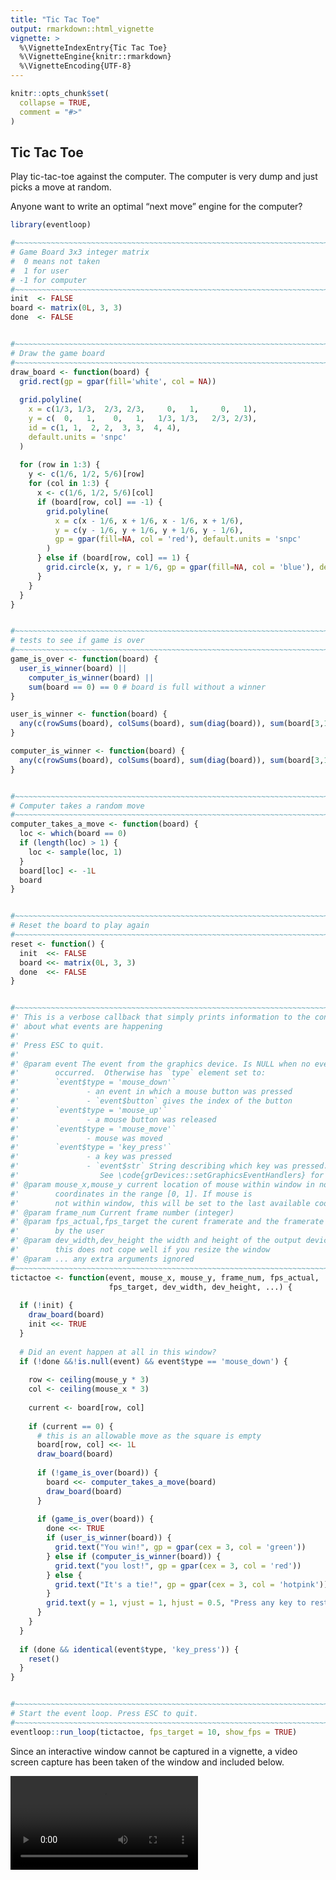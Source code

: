 ```yaml
---
title: "Tic Tac Toe"
output: rmarkdown::html_vignette
vignette: >
  %\VignetteIndexEntry{Tic Tac Toe}
  %\VignetteEngine{knitr::rmarkdown}
  %\VignetteEncoding{UTF-8}
---
```


```r
knitr::opts_chunk$set(
  collapse = TRUE,
  comment = "#>"
)
```

## Tic Tac Toe

Play tic-tac-toe against the computer.  The computer is very dump and just 
picks a move at random.

Anyone want to write an optimal "next move" engine for the computer?


```r
library(eventloop)

#~~~~~~~~~~~~~~~~~~~~~~~~~~~~~~~~~~~~~~~~~~~~~~~~~~~~~~~~~~~~~~~~~~~~~~~~~~~~~
# Game Board 3x3 integer matrix
#  0 means not taken
#  1 for user
# -1 for computer
#~~~~~~~~~~~~~~~~~~~~~~~~~~~~~~~~~~~~~~~~~~~~~~~~~~~~~~~~~~~~~~~~~~~~~~~~~~~~~
init  <- FALSE
board <- matrix(0L, 3, 3)
done  <- FALSE


#~~~~~~~~~~~~~~~~~~~~~~~~~~~~~~~~~~~~~~~~~~~~~~~~~~~~~~~~~~~~~~~~~~~~~~~~~~~~~
# Draw the game board
#~~~~~~~~~~~~~~~~~~~~~~~~~~~~~~~~~~~~~~~~~~~~~~~~~~~~~~~~~~~~~~~~~~~~~~~~~~~~~
draw_board <- function(board) {
  grid.rect(gp = gpar(fill='white', col = NA))
  
  grid.polyline(
    x = c(1/3, 1/3,  2/3, 2/3,     0,   1,     0,   1),
    y = c(  0,   1,    0,   1,   1/3, 1/3,   2/3, 2/3),
    id = c(1, 1,  2, 2,  3, 3,  4, 4),
    default.units = 'snpc'
  )
  
  for (row in 1:3) {
    y <- c(1/6, 1/2, 5/6)[row]
    for (col in 1:3) {
      x <- c(1/6, 1/2, 5/6)[col]
      if (board[row, col] == -1) {
        grid.polyline(
          x = c(x - 1/6, x + 1/6, x - 1/6, x + 1/6),
          y = c(y - 1/6, y + 1/6, y + 1/6, y - 1/6),
          gp = gpar(fill=NA, col = 'red'), default.units = 'snpc'
        )
      } else if (board[row, col] == 1) {
        grid.circle(x, y, r = 1/6, gp = gpar(fill=NA, col = 'blue'), default.units = 'snpc')
      }
    }
  }
}


#~~~~~~~~~~~~~~~~~~~~~~~~~~~~~~~~~~~~~~~~~~~~~~~~~~~~~~~~~~~~~~~~~~~~~~~~~~~~~
# tests to see if game is over
#~~~~~~~~~~~~~~~~~~~~~~~~~~~~~~~~~~~~~~~~~~~~~~~~~~~~~~~~~~~~~~~~~~~~~~~~~~~~~
game_is_over <- function(board) {
  user_is_winner(board) ||
    computer_is_winner(board) ||
    sum(board == 0) == 0 # board is full without a winner
}

user_is_winner <- function(board) {
  any(c(rowSums(board), colSums(board), sum(diag(board)), sum(board[3,1] + board[2,2] + board[1,3])) == 3)
}

computer_is_winner <- function(board) {
  any(c(rowSums(board), colSums(board), sum(diag(board)), sum(board[3,1] + board[2,2] + board[1,3])) == -3)
}


#~~~~~~~~~~~~~~~~~~~~~~~~~~~~~~~~~~~~~~~~~~~~~~~~~~~~~~~~~~~~~~~~~~~~~~~~~~~~~
# Computer takes a random move
#~~~~~~~~~~~~~~~~~~~~~~~~~~~~~~~~~~~~~~~~~~~~~~~~~~~~~~~~~~~~~~~~~~~~~~~~~~~~~
computer_takes_a_move <- function(board) {
  loc <- which(board == 0)
  if (length(loc) > 1) {
    loc <- sample(loc, 1)
  }
  board[loc] <- -1L
  board
}


#~~~~~~~~~~~~~~~~~~~~~~~~~~~~~~~~~~~~~~~~~~~~~~~~~~~~~~~~~~~~~~~~~~~~~~~~~~~~~
# Reset the board to play again
#~~~~~~~~~~~~~~~~~~~~~~~~~~~~~~~~~~~~~~~~~~~~~~~~~~~~~~~~~~~~~~~~~~~~~~~~~~~~~
reset <- function() {
  init  <<- FALSE
  board <<- matrix(0L, 3, 3)
  done  <<- FALSE
}


#~~~~~~~~~~~~~~~~~~~~~~~~~~~~~~~~~~~~~~~~~~~~~~~~~~~~~~~~~~~~~~~~~~~~~~~~~~~~~
#' This is a verbose callback that simply prints information to the console
#' about what events are happening
#' 
#' Press ESC to quit.
#' 
#' @param event The event from the graphics device. Is NULL when no event
#'        occurred.  Otherwise has `type` element set to:
#'        `event$type = 'mouse_down'` 
#'               - an event in which a mouse button was pressed
#'               - `event$button` gives the index of the button
#'        `event$type = 'mouse_up'`   
#'               - a mouse button was released
#'        `event$type = 'mouse_move'`   
#'               - mouse was moved 
#'        `event$type = 'key_press'`  
#'               - a key was pressed
#'               - `event$str` String describing which key was pressed. 
#'                  See \code{grDevices::setGraphicsEventHandlers} for more information.
#' @param mouse_x,mouse_y current location of mouse within window in normalised 
#'        coordinates in the range [0, 1]. If mouse is 
#'        not within window, this will be set to the last available coordinates
#' @param frame_num Current frame number (integer)
#' @param fps_actual,fps_target the curent framerate and the framerate specified
#'        by the user
#' @param dev_width,dev_height the width and height of the output device. Note:
#'        this does not cope well if you resize the window
#' @param ... any extra arguments ignored
#~~~~~~~~~~~~~~~~~~~~~~~~~~~~~~~~~~~~~~~~~~~~~~~~~~~~~~~~~~~~~~~~~~~~~~~~~~~~~
tictactoe <- function(event, mouse_x, mouse_y, frame_num, fps_actual,
                      fps_target, dev_width, dev_height, ...) {
  
  if (!init) {
    draw_board(board)
    init <<- TRUE
  }
  
  # Did an event happen at all in this window?
  if (!done &&!is.null(event) && event$type == 'mouse_down') {
    
    row <- ceiling(mouse_y * 3)
    col <- ceiling(mouse_x * 3)
    
    current <- board[row, col]
    
    if (current == 0) {
      # this is an allowable move as the square is empty
      board[row, col] <<- 1L
      draw_board(board)
      
      if (!game_is_over(board)) {
        board <<- computer_takes_a_move(board)
        draw_board(board)
      }
      
      if (game_is_over(board)) {
        done <<- TRUE
        if (user_is_winner(board)) {
          grid.text("You win!", gp = gpar(cex = 3, col = 'green'))
        } else if (computer_is_winner(board)) {
          grid.text("you lost!", gp = gpar(cex = 3, col = 'red'))
        } else {
          grid.text("It's a tie!", gp = gpar(cex = 3, col = 'hotpink'))
        }
        grid.text(y = 1, vjust = 1, hjust = 0.5, "Press any key to restart", gp = gpar(cex = 2, col = 'blue'))
      }
    }
  }
  
  if (done && identical(event$type, 'key_press')) {
    reset()
  }
}


#~~~~~~~~~~~~~~~~~~~~~~~~~~~~~~~~~~~~~~~~~~~~~~~~~~~~~~~~~~~~~~~~~~~~~~~~~~~~~
# Start the event loop. Press ESC to quit.
#~~~~~~~~~~~~~~~~~~~~~~~~~~~~~~~~~~~~~~~~~~~~~~~~~~~~~~~~~~~~~~~~~~~~~~~~~~~~~
eventloop::run_loop(tictactoe, fps_target = 10, show_fps = TRUE)
```




Since an interactive window cannot be captured in a vignette, a video
screen capture has been taken of the window and included below.

<video controls>
  <source src="images/tictactoe.mp4" type="video/mp4">
  Your browser does not support the video tag.
</video>
